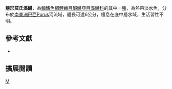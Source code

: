 {{Speciesbox 
| taxon = Moema apurinan
| status = NE
| status_system = IUCN3.1
| authority =  [[Costa|Costa]], 2004
| synonyms = 
}}
'''魅形莫氏溪鱂'''，為[[輻鰭魚綱|輻鰭魚綱]][[鯉齒目|鯉齒目]][[鰕鱂亞目|鰕鱂亞目]][[溪鱂科|溪鱂科]]的其中一[[種|種]]，為熱帶淡水魚，分布於[[南美洲|南美洲]][[巴西|巴西]]Purus河流域，體長可達6公分，棲息在底中層水域，生活習性不明。

== 參考文獻 ==
*{{FishBase_species|genus=Moema|species=apurinan|year=2014|month=9}}

== 擴展閱讀 ==
{{refbegin}}
{{wikispecies-inline|Moema apurinan|魅形莫氏溪鱂}}
{{refend}}
{{Taxonbar|from=Q5692542}}

[[Category:莫氏溪鱂屬|M]]


{{魚類小作品}}